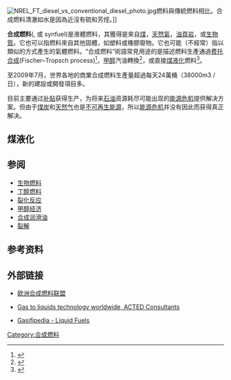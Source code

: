 [[File:NREL_FT_diesel_vs_conventional_diesel_photo.jpg|frame]]燃料與傳統燃料相比。合成燃料清澈如水是因為近沒有硫和芳烴。]]

'''合成燃料'''({{lang|en|Synthetic fuel}}, 或 synfuel)是液體燃料，其獲得是來自[[煤|煤]]，[[天然氣|天然氣]]，[[油頁岩|油頁岩]]，或[[生物質|生物質]]。它也可以指燃料來自其他固體，如塑料或橡膠廢物。它也可能（不經常）指以類似的方式產生的氣體燃料。“合成燃料”術語常見用途的是描述燃料生產通過[[费托合成|费托合成]](Fischer–Tropsch process)<ref>{{cite web|title=Liquid Fuels - Fischer-Tropsch Synthesis|url=http://www.netl.doe.gov/research/Coal/energy-systems/gasification/gasifipedia/ftsynthesis|website=Gasifipedia|publisher=National Energy Technology Laboratory, U.S. Department of Energy|accessdate=25 July 2014|archive-date=2017-02-20|archive-url=https://web.archive.org/web/20170220131813/http://www.netl.doe.gov/research/coal/energy-systems/gasification/gasifipedia/ftsynthesis|dead-url=no}}</ref>，[[甲醇|甲醇]]汽油轉換<ref>{{cite web|title=Liquid Fuels - Conversion of Methanol to Gasoline|url=http://www.netl.doe.gov/research/Coal/energy-systems/gasification/gasifipedia/methanol-to-gasoline|website=Gasifipedia|publisher=National Energy Technology Laboratory, U.S. Department of Energy|accessdate=25 July 2014|archive-date=2014-07-17|archive-url=https://web.archive.org/web/20140717225057/http://www.netl.doe.gov/research/Coal/energy-systems/gasification/gasifipedia/methanol-to-gasoline|dead-url=yes}}</ref>，或直接[[煤液化|煤液化]]燃料<ref>{{cite web|title=Liquid Fuels - Direct Liquefaction Processes|url=http://www.netl.doe.gov/research/Coal/energy-systems/gasification/gasifipedia/direct-liquefaction|website=Gasifipedia|publisher=National Energy Technology Laboratory, U.S. Department of Energy|accessdate=25 July 2014|archive-date=2014-07-25|archive-url=https://web.archive.org/web/20140725082303/http://www.netl.doe.gov/research/Coal/energy-systems/gasification/gasifipedia/direct-liquefaction|dead-url=yes}}</ref>。

至2009年7月，世界各地的商業合成燃料生產量超過每天24萬桶（38000m3 / 日），新的建設或開發項目多。{{fact|time=2015-07-15}}

目前主要通过[[补贴|补贴]]获得生产，为将来[[石油|石油]]资源耗尽可能出现的[[能源危机|能源危机]]提供解决方案。但由于[[煤炭|煤炭]]和[[天然气|天然气]]也是[[不可再生能源|不可再生能源]]，所以[[能源危机|能源危机]]并没有因此而获得真正解决。{{fact|time=2015-07-15}}

==煤液化==
{{main|煤液化}}

== 参阅 ==
* [[生物燃料|生物燃料]]
* [[丁醇燃料|丁醇燃料]]
* [[裂化反应|裂化反应]]
* [[甲醇经济|甲醇经济]]
* [[合成润滑油|合成润滑油]]
* [[裂解|裂解]]

== 参考资料 ==
{{reflist}}

== 外部链接 ==
* {{En}}[http://www.synthetic-fuels.eu/ 欧洲合成燃料联盟]{{Wayback|url=http://www.synthetic-fuels.eu/ |date=20170301005433 }}
* {{En}}[http://www.chemlink.com.au/gtl.htm Gas to liquids technology worldwide, ACTED Consultants]{{Wayback|url=http://www.chemlink.com.au/gtl.htm |date=20170220135000 }}
* {{En}}[http://www.netl.doe.gov/research/Coal/energy-systems/gasification/gasifipedia/fuels Gasifipedia - Liquid Fuels]{{Wayback|url=http://www.netl.doe.gov/research/Coal/energy-systems/gasification/gasifipedia/fuels |date=20170301180202 }}

{{DEFAULTSORT:Synthetic Fuel}}
[[Category:合成燃料|Category:合成燃料]]